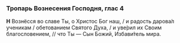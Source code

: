 ### Тропарь Вознесения Господня, глас 4

**Н** Вознёсся во славе Ты, о Христос Бог наш, / и радость дарова́л ученикам / обетованием Святого Духа, / и уве́рил их Своим благословением, // что Ты — Сын Божий, Избави́тель мира.
